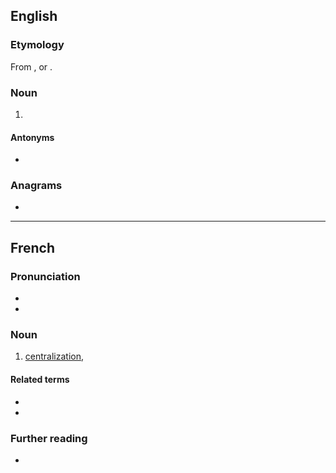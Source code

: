 ==English==

===Etymology===
From {{uder|en|fr|centralisation}}, or {{suffix|en|centralise|ation}}.

===Noun===
{{en-noun|~}}

# {{lb|en|British spelling}} {{alternative spelling of|en|centralization}}

====Antonyms====
* {{l|en|decentralisation}}

===Anagrams===
* {{anagrams|en|a=aaceiilnnorstt|intercalations|intrasectional}}

----

==French==

===Pronunciation===
* {{fr-IPA}}
* {{audio|fr|LL-Q150 (fra)-WikiLucas00-centralisation.wav|Audio}}

===Noun===
{{fr-noun|f}}

# [[centralization]], {{l|en|centralisation}}

====Related terms====
* {{l|fr|centraliser}}
* {{l|fr|centralisateur}}

===Further reading===
* {{R:TLFi}}